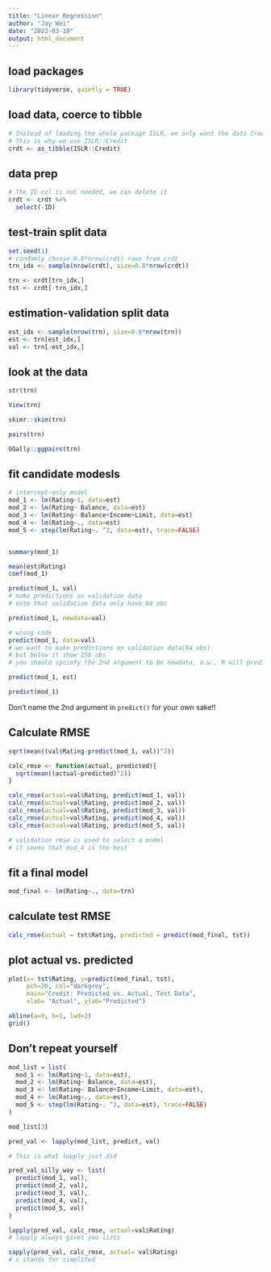```yaml
---
title: "Linear Regression"
author: "Jay Wei"
date: "2023-03-19"
output: html_document
---
```


## load packages
```r
library(tidyverse, quietly = TRUE)
```

## load data, coerce to tibble
```r
# Instead of loading the whole package ISLR, we only want the data Credit
# This is why we use ISLR::Credit
crdt <- as_tibble(ISLR::Credit)
```

## data prep
```r
# The ID col is not needed, we can delete it
crdt <- crdt %>%
  select(-ID)
```

## test-train split data
```r
set.seed(1)
# randomly choose 0.8*nrow(crdt) rows from crdt
trn_idx <- sample(nrow(crdt), size=0.8*nrow(crdt))

trn <- crdt[trn_idx,]
tst <- crdt[-trn_idx,]
```

## estimation-validation split data
```r
est_idx <- sample(nrow(trn), size=0.8*nrow(trn))
est <- trn[est_idx,]
val <- trn[-est_idx,]
```

## look at the data
```r
str(trn)
```

```r
View(trn)
```

```r
skimr::skim(trn)
```

```r
pairs(trn)
```

```r
GGally::ggpairs(trn)
```

## fit candidate modesls
```r
# intercept-only model
mod_1 <- lm(Rating~1, data=est) 
mod_2 <- lm(Rating~ Balance, data=est)
mod_3 <- lm(Rating~ Balance+Income+Limit, data=est)
mod_4 <- lm(Rating~., data=est)
mod_5 <- step(lm(Rating~. ^2, data=est), trace=FALSE)


summary(mod_1)
```

```r
mean(est$Rating)
coef(mod_1)
```

```r
predict(mod_1, val)
# make predictions on validation data
# note that validation data only have 64 obs
```

```r
predict(mod_1, newdata=val)
```


```r
# wrong code
predict(mod_1, data=val)
# we want to make predictions on validation data(64 obs)
# but below it show 256 obs
# you should spciefy the 2nd argument to be newdata, o.w., R will predict on the data that you fit the model by default
```

```r
predict(mod_1, est)
```

```r
predict(mod_1)
```

Don't name the 2nd argument in `predict()` for your own sake!!

## Calculate RMSE
```r
sqrt(mean((val$Rating-predict(mod_1, val))^2))
```

```r
calc_rmse <- function(actual, predicted){
  sqrt(mean((actual-predicted)^2))
}

calc_rmse(actual=val$Rating, predict(mod_1, val))
calc_rmse(actual=val$Rating, predict(mod_2, val))
calc_rmse(actual=val$Rating, predict(mod_3, val))
calc_rmse(actual=val$Rating, predict(mod_4, val))
calc_rmse(actual=val$Rating, predict(mod_5, val))

# validation rmse is used to select a model
# it seems that mod_4 is the best
```
## fit a final model
```r
mod_final <- lm(Rating~., data=trn)
```

## calculate test RMSE
```r
calc_rmse(actual = tst$Rating, predicted = predict(mod_final, tst))
```

## plot actual vs. predicted 
```r
plot(x= tst$Rating, y=predict(mod_final, tst),
     pch=20, col="darkgrey",
     main="Credit: Predicted vs. Actual, Test Data",
     xlab= "Actual", ylab="Predicted")

abline(a=0, b=1, lwd=2)
grid()
```

## Don't repeat yourself


```r
mod_list = list(
  mod_1 <- lm(Rating~1, data=est), 
  mod_2 <- lm(Rating~ Balance, data=est),
  mod_3 <- lm(Rating~ Balance+Income+Limit, data=est),
  mod_4 <- lm(Rating~., data=est),
  mod_5 <- step(lm(Rating~. ^2, data=est), trace=FALSE)
)
```

```r
mod_list[3]
```

```r
pred_val <- lapply(mod_list, predict, val)

```


```r
# This is what lapply just did

pred_val_silly_way <- list(
  predict(mod_1, val),
  predict(mod_2, val),
  predict(mod_3, val),
  predict(mod_4, val),
  predict(mod_5, val)
)
```

```r
lapply(pred_val, calc_rmse, actual=val$Rating)
# lapply always gives you lists
```

```r
sapply(pred_val, calc_rmse, actual= val$Rating)
# s stands for simplifed
```

